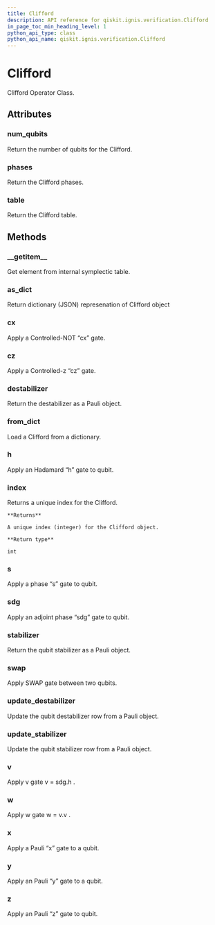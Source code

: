 ```yaml
---
title: Clifford
description: API reference for qiskit.ignis.verification.Clifford
in_page_toc_min_heading_level: 1
python_api_type: class
python_api_name: qiskit.ignis.verification.Clifford
---
```


# Clifford

<Class id="qiskit.ignis.verification.Clifford" github="https://github.com/qiskit-community/qiskit-ignis/tree/stable/0.3/qiskit/ignis/verification/randomized_benchmarking/Clifford.py" signature="Clifford(num_qubits=None, table=None, phases=None)">
  Clifford Operator Class.

  ## Attributes

  ### num\_qubits

  <Attribute id="qiskit.ignis.verification.Clifford.num_qubits" name="num_qubits">
    Return the number of qubits for the Clifford.
  </Attribute>

  ### phases

  <Attribute id="qiskit.ignis.verification.Clifford.phases" name="phases">
    Return the Clifford phases.
  </Attribute>

  ### table

  <Attribute id="qiskit.ignis.verification.Clifford.table" name="table">
    Return the Clifford table.
  </Attribute>

  ## Methods

  ### \_\_getitem\_\_

  <Function id="qiskit.ignis.verification.Clifford.__getitem__" name="__getitem__" signature="Clifford.__getitem__(index)">
    Get element from internal symplectic table.
  </Function>

  ### as\_dict

  <Function id="qiskit.ignis.verification.Clifford.as_dict" name="as_dict" signature="Clifford.as_dict()">
    Return dictionary (JSON) represenation of Clifford object
  </Function>

  ### cx

  <Function id="qiskit.ignis.verification.Clifford.cx" name="cx" signature="Clifford.cx(qubit_ctrl, qubit_trgt)">
    Apply a Controlled-NOT “cx” gate.
  </Function>

  ### cz

  <Function id="qiskit.ignis.verification.Clifford.cz" name="cz" signature="Clifford.cz(qubit_ctrl, qubit_trgt)">
    Apply a Controlled-z “cz” gate.
  </Function>

  ### destabilizer

  <Function id="qiskit.ignis.verification.Clifford.destabilizer" name="destabilizer" signature="Clifford.destabilizer(row)">
    Return the destabilizer as a Pauli object.
  </Function>

  ### from\_dict

  <Function id="qiskit.ignis.verification.Clifford.from_dict" name="from_dict" signature="classmethod Clifford.from_dict(clifford_dict)">
    Load a Clifford from a dictionary.
  </Function>

  ### h

  <Function id="qiskit.ignis.verification.Clifford.h" name="h" signature="Clifford.h(qubit)">
    Apply an Hadamard “h” gate to qubit.
  </Function>

  ### index

  <Function id="qiskit.ignis.verification.Clifford.index" name="index" signature="Clifford.index()">
    Returns a unique index for the Clifford.

    **Returns**

    A unique index (integer) for the Clifford object.

    **Return type**

    int
  </Function>

  ### s

  <Function id="qiskit.ignis.verification.Clifford.s" name="s" signature="Clifford.s(qubit)">
    Apply a phase “s” gate to qubit.
  </Function>

  ### sdg

  <Function id="qiskit.ignis.verification.Clifford.sdg" name="sdg" signature="Clifford.sdg(qubit)">
    Apply an adjoint phase “sdg” gate to qubit.
  </Function>

  ### stabilizer

  <Function id="qiskit.ignis.verification.Clifford.stabilizer" name="stabilizer" signature="Clifford.stabilizer(qubit)">
    Return the qubit stabilizer as a Pauli object.
  </Function>

  ### swap

  <Function id="qiskit.ignis.verification.Clifford.swap" name="swap" signature="Clifford.swap(qubit0, qubit1)">
    Apply SWAP gate between two qubits.
  </Function>

  ### update\_destabilizer

  <Function id="qiskit.ignis.verification.Clifford.update_destabilizer" name="update_destabilizer" signature="Clifford.update_destabilizer(qubit, pauli)">
    Update the qubit destabilizer row from a Pauli object.
  </Function>

  ### update\_stabilizer

  <Function id="qiskit.ignis.verification.Clifford.update_stabilizer" name="update_stabilizer" signature="Clifford.update_stabilizer(qubit, pauli)">
    Update the qubit stabilizer row from a Pauli object.
  </Function>

  ### v

  <Function id="qiskit.ignis.verification.Clifford.v" name="v" signature="Clifford.v(qubit)">
    Apply v gate v = sdg.h .
  </Function>

  ### w

  <Function id="qiskit.ignis.verification.Clifford.w" name="w" signature="Clifford.w(qubit)">
    Apply w gate w = v.v .
  </Function>

  ### x

  <Function id="qiskit.ignis.verification.Clifford.x" name="x" signature="Clifford.x(qubit)">
    Apply a Pauli “x” gate to a qubit.
  </Function>

  ### y

  <Function id="qiskit.ignis.verification.Clifford.y" name="y" signature="Clifford.y(qubit)">
    Apply an Pauli “y” gate to a qubit.
  </Function>

  ### z

  <Function id="qiskit.ignis.verification.Clifford.z" name="z" signature="Clifford.z(qubit)">
    Apply an Pauli “z” gate to qubit.
  </Function>
</Class>

